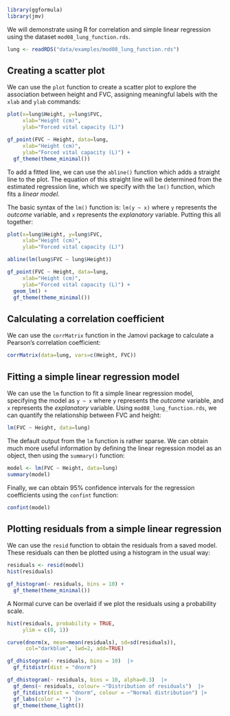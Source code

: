 ```r
library(ggformula)
library(jmv)
```

We will demonstrate using R for correlation and simple linear regression using the dataset `mod08_lung_function.rds`.

```r
lung <- readRDS("data/examples/mod08_lung_function.rds")
```

## Creating a scatter plot

We can use the `plot` function to create a scatter plot to explore the association between height and FVC, assigning meaningful labels with the `xlab` and `ylab` commands:

```r
plot(x=lung$Height, y=lung$FVC, 
     xlab="Height (cm)", 
     ylab="Forced vital capacity (L)")
```

```r
gf_point(FVC ~ Height, data=lung,
     xlab="Height (cm)", 
     ylab="Forced vital capacity (L)") +
  gf_theme(theme_minimal())
```

To add a fitted line, we can use the `abline()` function which adds a straight line to the plot. The equation of this straight line will be determined from the estimated regression line, which we specify with the `lm()` function, which fits a *linear model*.

The basic syntax of the `lm()` function is: `lm(y ~ x)` where `y` represents the *outcome* variable, and `x` represents the *explanatory* variable. Putting this all together:

```r
plot(x=lung$Height, y=lung$FVC,
     xlab="Height (cm)",
     ylab="Forced vital capacity (L)")

abline(lm(lung$FVC ~ lung$Height))
```

```r
gf_point(FVC ~ Height, data=lung,
     xlab="Height (cm)", 
     ylab="Forced vital capacity (L)") +
  geom_lm() +
  gf_theme(theme_minimal())
```

## Calculating a correlation coefficient {-}

We can use the `corrMatrix` function in the Jamovi package to calculate a Pearson's correlation coefficient:

```r
corrMatrix(data=lung, vars=c(Height, FVC))
```

## Fitting a simple linear regression model

We can use the `lm` function to fit a simple linear regression model, specifying the model as `y ~ x` where `y` represents the *outcome* variable, and `x` represents the *explanatory* variable. Using `mod08_lung_function.rds`, we can quantify the relationship between FVC and height:

```r
lm(FVC ~ Height, data=lung)
```

The default output from the `lm` function is rather sparse. We can obtain much more useful information by defining the linear regression model as an object, then using the `summary()` function:

```r
model <- lm(FVC ~ Height, data=lung)
summary(model)
```

Finally, we can obtain 95% confidence intervals for the regression coefficients using the `confint` function:

```r
confint(model)
```

## Plotting residuals from a simple linear regression

We can use the `resid` function to obtain the residuals from a saved model. These residuals can then be plotted using a histogram in the usual way:

```r
residuals <- resid(model)
hist(residuals)

gf_histogram(~ residuals, bins = 10) +
  gf_theme(theme_minimal())
```

A Normal curve can be overlaid if we plot the residuals using a probability scale.

```r
hist(residuals, probability = TRUE,
     ylim = c(0, 1))

curve(dnorm(x, mean=mean(residuals), sd=sd(residuals)), 
      col="darkblue", lwd=2, add=TRUE)

gf_dhistogram(~ residuals, bins = 10)  |> 
  gf_fitdistr(dist = "dnorm")

gf_dhistogram(~ residuals, bins = 10, alpha=0.3)  |> 
  gf_dens(~ residuals, colour= ~"Distribution of residuals")  |> 
  gf_fitdistr(dist = "dnorm", colour = ~"Normal distribution") |> 
  gf_labs(color = "") |> 
  gf_theme(theme_light())
```
